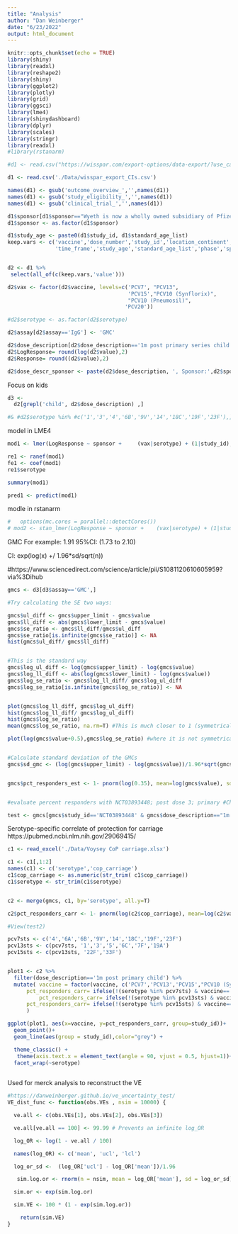 ```yaml
---
title: "Analysis"
author: "Dan Weinberger"
date: "6/23/2022"
output: html_document
---
```


```r
knitr::opts_chunk$set(echo = TRUE)
library(shiny)
library(readxl)
library(reshape2)
library(shiny)
library(ggplot2)
library(plotly)
library(grid)
library(ggsci)
library(lme4)
library(shinydashboard)
library(dplyr)
library(scales)
library(stringr)
library(readxl)
#library(rstanarm)
```


```r
#d1 <- read.csv("https://wisspar.com/export-options/data-export/?use_case=pcv_antibodies&default=true")

d1 <- read.csv('./Data/wisspar_export_CIs.csv')

names(d1) <- gsub('outcome_overview_','',names(d1))
names(d1) <- gsub('study_eligibility_','',names(d1))
names(d1) <- gsub('clinical_trial_','',names(d1))

d1$sponsor[d1$sponsor=="Wyeth is now a wholly owned subsidiary of Pfizer"] <- "Pfizer"
d1$sponsor <- as.factor(d1$sponsor)

d1$study_age <- paste0(d1$study_id, d1$standard_age_list)
keep.vars <- c('vaccine','dose_number','study_id','location_continent',
               'time_frame','study_age','standard_age_list','phase','sponsor','assay','serotype','time_frame_weeks', 'dose_description','schedule','participants','upper_limit','lower_limit')


d2 <- d1 %>% 
 select(all_of(c(keep.vars,'value')))

d2$vax <- factor(d2$vaccine, levels=c('PCV7', "PCV13",
                                      'PCV15',"PCV10 (Synflorix)",
                                      "PCV10 (Pneumosil)",
                                     'PCV20'))

#d2$serotype <- as.factor(d2$serotype)

d2$assay[d2$assay=='IgG'] <- 'GMC'

d2$dose_description[d2$dose_description=='1m post primary series child'] <- '1m post primary child' 
d2$LogResponse= round(log(d2$value),2)
d2$Response= round((d2$value),2)

d2$dose_descr_sponsor <- paste(d2$dose_description, ', Sponsor:',d2$sponsor)

```

Focus on kids
```r
d3 <- 
  d2[grepl('child', d2$dose_description) ,]

#& #d2$serotype %in% #c('1','3','4','6B','9V','14','18C','19F','23F'),]
```

model in LME4
```r

mod1 <- lmer(LogResponse ~ sponsor +     (vax|serotype) + (1|study_id), data=d3)

re1 <- ranef(mod1)
fe1 <- coef(mod1)
re1$serotype

summary(mod1)

pred1 <- predict(mod1)
```

modle in rstanarm
```r
#   options(mc.cores = parallel::detectCores())
# mod2 <- stan_lmer(LogResponse ~ sponsor +    (vax|serotype) + (1|study_id), data=d3)

```


GMC
For example: 1.91 95%CI: (1.73 to 2.10)

CI: exp(log(x) +/ 1.96*sd/sqrt(n))

#https://www.sciencedirect.com/science/article/pii/S1081120610605959?via%3Dihub

```r

gmcs <- d3[d3$assay=='GMC',]

#Try calculating the SE two ways: 

gmcs$ul_diff <- gmcs$upper_limit - gmcs$value
gmcs$ll_diff <- abs(gmcs$lower_limit - gmcs$value)
gmcs$se_ratio <- gmcs$ll_diff/gmcs$ul_diff
gmcs$se_ratio[is.infinite(gmcs$se_ratio)] <- NA
hist(gmcs$ul_diff/ gmcs$ll_diff)


#This is the standard way 
gmcs$log_ul_diff <- log(gmcs$upper_limit) - log(gmcs$value)
gmcs$log_ll_diff <- abs(log(gmcs$lower_limit) - log(gmcs$value))
gmcs$log_se_ratio <- gmcs$log_ll_diff/ gmcs$log_ul_diff
gmcs$log_se_ratio[is.infinite(gmcs$log_se_ratio)] <- NA


plot(gmcs$log_ll_diff, gmcs$log_ul_diff)
hist(gmcs$log_ll_diff/ gmcs$log_ul_diff)
hist(gmcs$log_se_ratio)
mean(gmcs$log_se_ratio, na.rm=T) #This is much closer to 1 (symmetrical CI)

plot(log(gmcs$value+0.5),gmcs$log_se_ratio) #where it is not symmetrical; it is usually because the GMC value is very very low, which can 


#Calculate standard deviation of the GMCs
gmcs$sd_gmc <- (log(gmcs$upper_limit) - log(gmcs$value))/1.96*sqrt(gmcs$participants)


gmcs$pct_responders_est <- 1- pnorm(log(0.35), mean=log(gmcs$value), sd=gmcs$sd_gmc)


#evaluate percent responders with NCT03893448; post dose 3; primary #Checks out pretty well

test <- gmcs[gmcs$study_id=='NCT03893448' & gmcs$dose_description=="1m post primary child" , c('serotype','pct_responders_est', 'vaccine')]  


```

Serotype-specific correlate of protection for carriage
https://pubmed.ncbi.nlm.nih.gov/29069415/

```r
c1 <- read_excel('./Data/Voysey CoP carriage.xlsx')

c1 <- c1[,1:2]
names(c1) <- c('serotype','cop_carriage')
c1$cop_carriage <- as.numeric(str_trim( c1$cop_carriage))
c1$serotype <- str_trim(c1$serotype)


c2 <- merge(gmcs, c1, by='serotype', all.y=T)

c2$pct_responders_carr <- 1- pnorm(log(c2$cop_carriage), mean=log(c2$value), sd=c2$sd_gmc)

#View(test2)

```

```r
pcv7sts <- c('4','6A','6B','9V','14','18C','19F','23F')
pcv13sts <- c(pcv7sts, '1','3','5','6C','7F','19A')
pcv15sts <- c(pcv13sts, '22F','33F')


plot1 <- c2 %>%
  filter(dose_description=='1m post primary child') %>%
  mutate( vaccine = factor(vaccine, c('PCV7','PCV13','PCV15',"PCV10 (Synflorix)","PCV10 (Pneumosil)" )),
      pct_responders_carr= ifelse(!(serotype %in% pcv7sts) & vaccine=='PCV7', NA,pct_responders_carr),
          pct_responders_carr= ifelse(!(serotype %in% pcv13sts) & vaccine=='PCV13',NA,pct_responders_carr),
      pct_responders_carr= ifelse(!(serotype %in% pcv15sts) & vaccine=='PCV15',NA,pct_responders_carr),
      )

ggplot(plot1, aes(x=vaccine, y=pct_responders_carr, group=study_id))+
  geom_point()+
  geom_line(aes(group = study_id),color="grey") +

  theme_classic() +
   theme(axis.text.x = element_text(angle = 90, vjust = 0.5, hjust=1))+
  facet_wrap(~serotype)
  


```




Used for merck analysis to reconstruct the VE
```r
#https://danweinberger.github.io/ve_uncertainty_test/
VE_dist_func <- function(obs.VEs , nsim = 10000) {

  ve.all <- c(obs.VEs[1], obs.VEs[2], obs.VEs[3])

  ve.all[ve.all == 100] <- 99.99 # Prevents an infinite log_OR

  log_OR <- log(1 - ve.all / 100)

  names(log_OR) <- c('mean', 'ucl', 'lcl')

  log_or_sd <-  (log_OR['ucl'] - log_OR['mean'])/1.96

   sim.log.or <- rnorm(n = nsim, mean = log_OR['mean'], sd = log_or_sd)

  sim.or <- exp(sim.log.or)

  sim.VE <- 100 * (1 - exp(sim.log.or))

    return(sim.VE)
}

 

 
```




